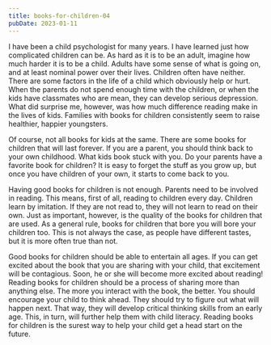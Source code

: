 ```yaml
---
title: books-for-children-04
pubDate: 2023-01-11
---
```


I have been a child psychologist for many years. I have learned just how complicated children can be. As hard as it is to be an adult, imagine how much harder it is to be a child. Adults have some sense of what is going on, and at least nominal power over their lives. Children often have neither. There are some factors in the life of a child which obviously help or hurt. When the parents do not spend enough time with the children, or when the kids have classmates who are mean, they can develop serious depression. What did surprise me, however, was how much difference reading make in the lives of kids. Families with books for children consistently seem to raise healthier, happier youngsters.

Of course, not all books for kids at the same. There are some books for children that will last forever. If you are a parent, you should think back to your own childhood. What kids book stuck with you. Do your parents have a favorite book for children? It is easy to forget the stuff as you grow up, but once you have children of your own, it starts to come back to you. 

Having good books for children is not enough. Parents need to be involved in reading. This means, first of all, reading to children every day. Children learn by imitation. If they are not read to, they will not learn to read on their own. Just as important, however, is the quality of the books for children that are used. As a general rule, books for children that bore you will bore your children too. This is not always the case, as people have different tastes, but it is more often true than not. 

Good books for children should be able to entertain all ages. If you can get excited about the book that you are sharing with your child, that excitement will be contagious. Soon, he or she will become more excited about reading! Reading books for children should be a process of sharing more than anything else. The more you interact with the book, the better. You should encourage your child to think ahead. They should try to figure out what will happen next. That way, they will develop critical thinking skills from an early age. This, in turn, will further help them with child literacy. Reading books for children is the surest way to help your child get a head start on the future.
